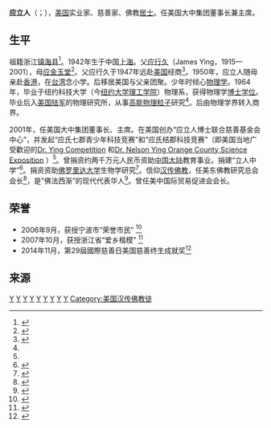 '''应立人'''（{{lang-en|'''Nelson Ying'''}}；{{bd|1942年|}}），[[美国|美国]]实业家、慈善家、佛教[[居士|居士]]。任美国大中集团董事长兼主席。

==生平==

祖籍浙江[[镇海县|镇海县]]<ref name="yin">{{cite web |url=http://nbb.zhxww.net/gaer/ddnnb/dd_rw/200911/20091120151147.asp |title=应立人：我们一家人都以行善为乐 |publisher=侨乡镇海 |date=2009-11-20 |accessdate=2015-01-18 |archive-date=2019-05-20 |archive-url=https://web.archive.org/web/20190520212521/http://nbb.zhxww.net/gaer/ddnnb/dd_rw/200911/20091120151147.asp |dead-url=no }}</ref>。1942年生于中国[[上海|上海]]。父[[应行久|应行久]]（James Ying，1915—2001），母[[应金玉堂|应金玉堂]]<ref>{{cite web |url=http://dailynews.sina.com/gb/news/usa/uslocal/chinapress/20101218/23052092077.html |title=应金玉堂辞世享年99岁 |publisher=新浪全球新闻 |date=2010年12月18日 |accessdate=2015-01-18 |archive-date=2016-03-04 |archive-url=https://web.archive.org/web/20160304120223/http://dailynews.sina.com/gb/news/usa/uslocal/chinapress/20101218/23052092077.html |dead-url=no }}</ref>。父应行久于1947年远赴[[美国|美国]]经商<ref>{{cite web |url=http://zt.cnnb.com.cn/system/2012/04/14/007290763.shtml |title=应立人：宁波文化基因让我受益终生 |publisher=中国宁波网 |date=2012年4月14日 |accessdate=2015-01-18 |archive-date=2013-05-31 |archive-url=https://web.archive.org/web/20130531084911/http://zt.cnnb.com.cn/system/2012/04/14/007290763.shtml |dead-url=no }}</ref>。1950年，应立人随母亲赴[[香港|香港]]，在[[台湾|台湾]]念小学。后移居美国与父亲团聚。少年时倾心[[物理学|物理学]]。1964年，毕业于纽约科技大学（今[[纽约大学理工学院|纽约大学理工学院]]）物理系，获得物理学[[博士学位|博士学位]]。毕业后入[[美国陆军|美国陆军]]的物理研究所，从事[[高能物理|高能物理]][[粒子|粒子]]研究<ref name="yin"/>。后由物理学界转入商界。

2001年，任美国大中集团董事长、主席。在美国创办“应立人博士联合慈善基金会中心”，并发起“应氏七郡青少年科技竞赛”和“应氏桔郡科技竞赛”（即美国当地广受歡迎的[http://www.osc.org/index.php?option=com_content&view=category&layout=blog&id=38&Itemid=42 Dr. Ying Competition] {{Wayback|url=http://www.osc.org/index.php?option=com_content&view=category&layout=blog&id=38&Itemid=42 |date=20150209052459 }}和[http://www.yingexpo.com/ Dr. Nelson Ying Orange County Science Exposition] {{Wayback|url=http://www.yingexpo.com/ |date=20150113041259 }}）<ref name="yin"/>。曾捐资约两千万元人民币资助[[中国大陆|中国大陆]]教育事业。捐建“立人中学”<ref>{{cite web |url=http://news.sina.com.cn/o/2011-11-03/134823409046.shtml |title=浙江省爱乡楷模应立人先生助建镇海立人中学开学 |publisher=新浪 |date=2011年11月3日 |accessdate=2015-01-18 |archive-date=2015-04-02 |archive-url=https://web.archive.org/web/20150402142110/http://news.sina.com.cn/o/2011-11-03/134823409046.shtml |dead-url=no }}</ref>。捐资资助[[佛罗里达大学|佛罗里达大学]]生物学研究<ref>{{cite web |url=http://www.chinanews.com/n/2003-04-29/26/298703.html |title=美华裔慈善家应立人捐十万美元助佛大生物研究 |publisher=中国新闻网 |date=2003年4月29日 |accessdate=2015-01-18 |archive-date=2015-04-02 |archive-url=https://web.archive.org/web/20150402092021/http://www.chinanews.com/n/2003-04-29/26/298703.html |dead-url=no }}</ref>。信仰[[汉传佛教|汉传佛教]]，任美东佛教研究总会会长<ref>{{cite web |url=http://www.pusa123.com/pusa/news/fo/201228876.html |title=美东佛教研究总会会长应立人一行参访天童禅寺 |publisher=天童禅寺 |date=2012-04-11 |accessdate=2015-01-18 |archive-url=https://web.archive.org/web/20150402141246/http://www.pusa123.com/pusa/news/fo/201228876.html |archive-date=2015-04-02 |dead-url=yes }}</ref>，是“佛法西渐”的现代代表华人<ref>{{cite web |url=http://www.clfx.net/xwzxShow.asp?ArticleID=1663&ClassID=33 |title=纽约美东佛教研究总会50周年庆典暨地藏殿开光法会举行 |publisher=长乐佛教协会 |date=2012年9月2日 |accessdate=2015-01-18 |archive-date=2015-04-02 |archive-url=https://web.archive.org/web/20150402114846/http://www.clfx.net/xwzxShow.asp?ArticleID=1663&ClassID=33 |dead-url=no }}</ref>。曾任美中国际贸易促进会会长。

==荣誉==
* 2006年9月，获授宁波市“荣誉市民” <ref>{{cite web|url=http://www.zh.gov.cn/zjzh/myzh/sbgl/jcrw/201405/t20140505_152198.shtml|title=应立人：我是中国人，我祖籍镇海|publisher=走进镇海|date=2008年12月9日|accessdate=2015-01-18|deadurl=yes|archiveurl=https://web.archive.org/web/20160304142122/http://www.zh.gov.cn/zjzh/myzh/sbgl/jcrw/201405/t20140505_152198.shtml|archivedate=2016年3月4日|df=}}</ref>
* 2007年10月，获授浙江省“爱乡楷模” <ref>{{cite web|url=http://www.zjqb.gov.cn/art/2010/8/4/art_374_31508.html|title=浙江省爱乡楷模－应立人|publisher=浙江侨网|date=2010-08-04|accessdate=2015-01-18|deadurl=yes|archiveurl=https://web.archive.org/web/20160305060726/http://www.zjqb.gov.cn/art/2010/8/4/art_374_31508.html|archivedate=2016-03-05}}</ref>
* 2014年11月，第29屆國際慈善日美国慈善终生成就奖<ref>{{cite web|url=http://www.worldjournal.com/view/full_ga/26107916/article-%E6%85%88%E5%96%84%E5%AE%B6%E6%87%89%E7%AB%8B%E4%BA%BA%E7%8D%B2%E7%B5%82%E8%BA%AB%E6%88%90%E5%B0%B1%E7%8D%8E?instance=wjga|title=慈善家應立人獲終身成就獎|publisher=世界新闻网|date=2014-11-15|accessdate=2015-01-18}}{{dead link|date=2018年2月 |bot=InternetArchiveBot |fix-attempted=yes }}</ref>

==来源==
{{reflist|2}}

[[Category:镇海县人|Y]]
[[Category:宁波裔上海人|Y]]
[[Category:香港宁波人|Y]]
[[Category:宁波裔台湾人|Y]]
[[Category:宁波裔美国人|Y]]
[[Category:美国企业家|Y]]
[[Category:美国慈善家|Y]]
[[Category:美国物理学家|Y]]
[[Category:纽约大学校友|Y]]
[[Category:美国汉传佛教徒|Category:美国汉传佛教徒]]